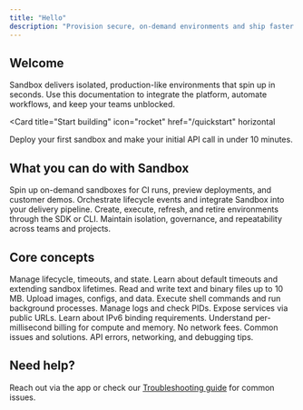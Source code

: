```yaml
---
title: "Hello"
description: "Provision secure, on-demand environments and ship faster with Sandbox."
---
```


## Welcome

Sandbox delivers isolated, production-like environments that spin up in seconds. Use this documentation to integrate the platform, automate workflows, and keep your teams unblocked.

<Card
  title="Start building"
  icon="rocket"
  href="/quickstart"
  horizontal
>
  Deploy your first sandbox and make your initial API call in under 10 minutes.
</Card>

## What you can do with Sandbox

<CardGroup cols={2}>
  <Card
    title="Provision ephemeral environments"
    icon="server"
  >
    Spin up on-demand sandboxes for CI runs, preview deployments, and customer demos.
  </Card>
  <Card
    title="Automate workflows"
    icon="gears"
  >
    Orchestrate lifecycle events and integrate Sandbox into your delivery pipeline.
  </Card>
  <Card
    title="Control the lifecycle"
    icon="clock"
  >
    Create, execute, refresh, and retire environments through the SDK or CLI.
  </Card>
  <Card
    title="Operate with confidence"
    icon="shield"
  >
    Maintain isolation, governance, and repeatability across teams and projects.
  </Card>
</CardGroup>

## Core concepts

<CardGroup cols={2}>
  <Card
    title="Sandbox Management"
    icon="clock"
    href="/sandbox-management"
  >
    Manage lifecycle, timeouts, and state. Learn about default timeouts and extending sandbox lifetimes.
  </Card>
  <Card
    title="File Operations"
    icon="file"
    href="/files"
  >
    Read and write text and binary files up to 10 MB. Upload images, configs, and data.
  </Card>
  <Card
    title="Command Execution"
    icon="terminal"
    href="/command-execution"
  >
    Execute shell commands and run background processes. Manage logs and check PIDs.
  </Card>
  <Card
    title="Networking"
    icon="globe"
    href="/networking"
  >
    Expose services via public URLs. Learn about IPv6 binding requirements.
  </Card>
  <Card
    title="Pricing"
    icon="dollar-sign"
    href="/pricing"
  >
    Understand per-millisecond billing for compute and memory. No network fees.
  </Card>
  <Card
    title="Troubleshooting"
    icon="wrench"
    href="/troubleshooting"
  >
    Common issues and solutions. API errors, networking, and debugging tips.
  </Card>
</CardGroup>

## Need help?

Reach out via the app or check our [Troubleshooting guide](/troubleshooting) for common issues.

